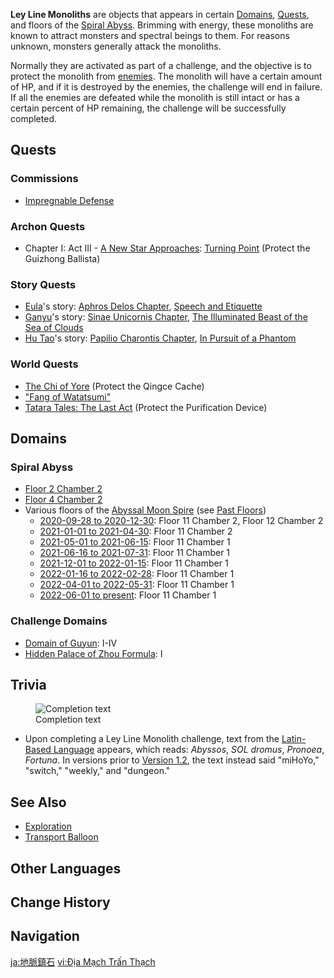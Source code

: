 {{Terminology Infobox
|image        = Ley Line Monolith.png
|type         = Game Systems
}}
'''Ley Line Monoliths''' are objects that appears in certain [[Domains]], [[Quests]], and floors of the [[Spiral Abyss]]. Brimming with energy, these monoliths are known to attract monsters and spectral beings to them. For reasons unknown, monsters generally attack the monoliths.

Normally they are activated as part of a challenge, and the objective is to protect the monolith from [[enemies]]. The monolith will have a certain amount of HP, and if it is destroyed by the enemies, the challenge will end in failure. If all the enemies are defeated while the monolith is still intact or has a certain percent of HP remaining, the challenge will be successfully completed.

==Quests==
===Commissions===
*[[Impregnable Defense]]

===Archon Quests===
*Chapter I: Act III - [[A New Star Approaches]]: [[Turning Point]] (Protect the Guizhong Ballista)

===Story Quests===
*[[Eula]]'s story: [[Aphros Delos Chapter]], [[Speech and Etiquette]]
*[[Ganyu]]'s story: [[Sinae Unicornis Chapter]], [[The Illuminated Beast of the Sea of Clouds]]
*[[Hu Tao]]'s story: [[Papilio Charontis Chapter]], [[In Pursuit of a Phantom]]

===World Quests===
*[[The Chi of Yore]] (Protect the Qingce Cache)
*[["Fang of Watatsumi"]]
*[[Tatara Tales: The Last Act]] (Protect the Purification Device)

==Domains==
===Spiral Abyss===
*[[Spiral Abyss/Floors#Floor 2|Floor 2 Chamber 2]]
*[[Spiral Abyss/Floors#Floor 4|Floor 4 Chamber 2]]
*Various floors of the [[Abyssal Moon Spire]] (see [[Spiral Abyss/Floors#Past|Past Floors]])
**[[Spiral Abyss/Floors/2020-09-28|2020-09-28 to 2020-12-30]]: Floor 11 Chamber 2, Floor 12 Chamber 2
**[[Spiral Abyss/Floors/2021-01-01|2021-01-01 to 2021-04-30]]: Floor 11 Chamber 2
**[[Spiral Abyss/Floors/2021-05-01|2021-05-01 to 2021-06-15]]: Floor 11 Chamber 1
**[[Spiral Abyss/Floors/2021-06-16|2021-06-16 to 2021-07-31]]: Floor 11 Chamber 1
**[[Spiral Abyss/Floors/2021-12-01|2021-12-01 to 2022-01-15]]: Floor 11 Chamber 1
**[[Spiral Abyss/Floors/2022-01-16|2022-01-16 to 2022-02-28]]: Floor 11 Chamber 1
**[[Spiral Abyss/Floors/2022-04-01|2022-04-01 to 2022-05-31]]: Floor 11 Chamber 1
**[[Spiral Abyss/Floors/2022-06-01|2022-06-01 to present]]: Floor 11 Chamber 1

===Challenge Domains===
*[[Domain of Guyun]]: I-IV
*[[Hidden Palace of Zhou Formula]]: I

==Trivia==
[[File:Ley Line Monolith Completion Text.png|thumb|Completion text]]
* Upon completing a Ley Line Monolith challenge, text from the [[Latin-Based Language]] appears, which reads: ''Abyssos'', ''SOL dromus'', ''Pronoea'', ''Fortuna''. In versions prior to [[Version 1.2]], the text instead said "miHoYo," "switch," "weekly," and "dungeon."

==See Also==
*[[Exploration]]
*[[Transport Balloon]]

==Other Languages==
{{Other Languages
|en      = Ley Line Monolith
|zhs     = 地脉镇石
|zhs_rm  = Dìmài Zhènshí
|zht     = 地脈鎮石
|zht_rm  = Dìmài Zhènshí
|zh_tl   = Ley Line Warding Stone
|ja      = 地脈鎮石
|ja_rm   = Chimyaku Chinseki{{Assumed}}
|ja_tl   = Ley Line Ancient Stone
|ko      = 지맥 제압석
|ko_tl   = Vein Suppress Stone
|es      = Monolito de líneas ley
|es_tl   = Ley Line Monolith
|fr      = Monolithe des lignes énergétiques
|fr_tl   = Energetic Lines Monolith
|ru      = Монолит артерий земли
|ru_tl   = {{Lexicon|Ley Line|ru}} Monolith
|th      = Ley Line Monolith
|vi      = Địa Mạch Trấn Thạch
|vi_tl   = 
|de      = Elementarmonolith
|de_tl   = Elemental Monolith
|id      = Monolit Ley Line
|id_tl   = Ley Line Monolith
|pt      = Monolith de Linhas Ley
|pt_tl   = 
|tr      = Ley Hattı Anıtı
|tr_tl   = 
|it      = Monolite geomantico
|it_tl   = 
}}

==Change History==
{{Change History|1.0}}

==Navigation==
{{Combat Navbox}}

[[ja:地脈鎮石]]
[[vi:Địa Mạch Trấn Thạch]]